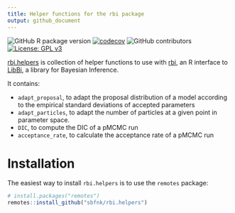 ```yaml
---
title: Helper functions for the rbi package
output: github_document
---
```


<!-- badges: start -->
![GitHub R package version](https://img.shields.io/github/r-package/v/sbfnk/rbi.helpers)
[![codecov](https://codecov.io/github/sbfnk/rbi.helpers/branch/master/graphs/badge.svg)](https://codecov.io/github/sbfnk/rbi.helpers) 
![GitHub contributors](https://img.shields.io/github/contributors/sbfnk/rbi.helpers)
 [![License: GPL v3](https://img.shields.io/badge/License-GPLv3-blue.svg)](https://www.gnu.org/licenses/gpl-3.0)
<!-- badges: end -->
  
[rbi.helpers](https://github.com/sbfnk/rbi.helpers) is collection of helper functions to use with [rbi](https://github.com/sbfnk/rbi), an R interface to [LibBi](https://github.com/lawmurray/LibBi), a library for Bayesian Inference.

It contains:

- `adapt_proposal`, to adapt the proposal distribution of a model according to the empirical standard deviations of accepted parameters
- `adapt_particles`, to adapt the number of particles at a given point in parameter space.
- `DIC`, to compute the DIC of a pMCMC run
- `acceptance_rate`, to calculate the acceptance rate of a pMCMC run

Installation
=============

The easiest way to install `rbi.helpers` is to use the `remotes` package:

```r
# install.packages("remotes")
remotes::install_github("sbfnk/rbi.helpers")
```
